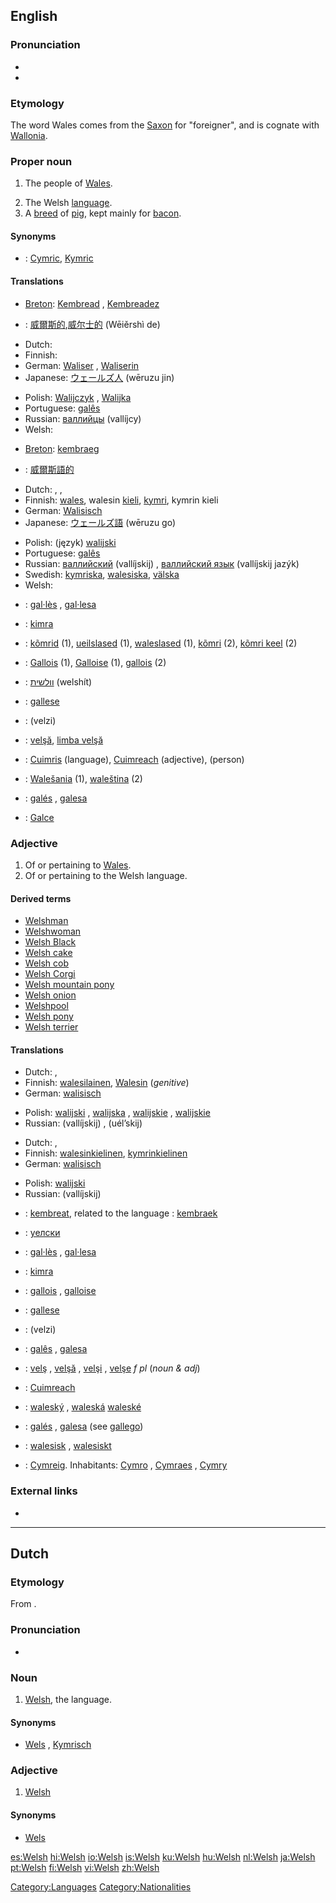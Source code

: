 {{rfc|translations for ‘people collectively’ contain single persons}}
{{interwiktionary|code=cy}}
{{see|welsh}}
==English==
{{wikipedia}}

===Pronunciation===
* {{IPA|/wɛlʃ/}}
* {{SAMPA|/wElS/}}

===Etymology===
The word Wales comes from the [[Saxon]] for "foreigner", and is cognate with [[Wallonia]].
{{rfe|this is about Welsh, not Wales}}

===Proper noun===
{{en-proper noun}}

# {{context|collectively}} The people of [[Wales]].
# The Welsh [[language]].
# A [[breed]] of [[pig]], kept mainly for [[bacon]].

====Synonyms====
* {{italbrac|language}}: [[Cymric]], [[Kymric]]

====Translations====
{{trans-top|people of wales collectively}}
<!-- use only a collective term here, not for the singular Welshman of Welshwoman-->
* [[Breton]]: [[Kembread]] {{m}}, [[Kembreadez]] {{f}}
* {{Chinese traditional/simplified}}: [[威爾斯的]],[[威尔士的]] (Wēiěrshì de)
* Dutch: {{t|nl|Welshmen||p}} {{italbrac|there is not really a word for this}}
* Finnish: {{t+|fi|walesilainen|p|alt=walesilaiset}}
* German: [[Waliser]] {{m}}, [[Waliserin]] {{f}}
* Japanese: [[ウェールズ人]] (wēruzu jin)
{{trans-mid}}
* Polish: [[Walijczyk]] {{m}}, [[Walijka]] {{f}}
* Portuguese: [[galês]] {{m}}
* Russian: [[валлийцы]] (vallíjcy) {{p}}
* Welsh: {{t+|cy|Cymru|xs=Welsh}}
{{trans-bottom}}

{{trans-top|language}}
* [[Breton]]: [[kembraeg]] {{m}}
* {{Chinese traditional}}: [[威爾斯語的]] 
* Dutch: {{t+|nl|Welsh|n}}, {{t|nl|Wels|n}}, {{t|nl|Kymrisch|n}}
* Finnish: [[wales]], walesin [[kieli]], [[kymri]], kymrin kieli
* German: [[Walisisch]] {{n}}
* Japanese: [[ウェールズ語]] (wēruzu go)
{{trans-mid}}
* Polish: (język) [[walijski]] {{m}}
* Portuguese: [[galês]] {{m}}
* Russian: [[валлийский]] (vallíjskij) {{m}}, [[валлийский язык]] (vallíjskij jazýk) {{m}}
* Swedish: [[kymriska]], [[walesiska]], [[välska]]
* Welsh: {{t+|cy|Cymraeg|xs=Welsh}}
{{trans-bottom}}

{{checktrans-top}}
* {{ttbc|Catalan}}: [[gal·lès]] {{m}}, [[gal·lesa]] {{f}}
* {{ttbc|Esperanto}}: [[kimra]]
* {{ttbc|Estonian}}: [[kõmrid]] (1), [[ueilslased]] (1), [[waleslased]] (1), [[kõmri]] (2), [[kõmri keel]] (2)
* {{ttbc|French}}: [[Gallois]] {{m}} (1), [[Galloise]] {{f}} (1), [[gallois]] {{m}} (2)
* {{ttbc|Hebrew}}: [[וולשית]] (welshít)
* {{ttbc|Interlingua}}: [[gallese]]
{{trans-mid}}
* {{ttbc|Persian}}: {{FAchar|[[ولزی]]}} (velzi)
* {{ttbc|Romanian}}: [[velşă]], [[limba velşă]] {{f}}
* {{ttbc|Scottish Gaelic}}: [[Cuimris]] {{f}} (language), [[Cuimreach]] {{m}} (adjective), (person)
* {{ttbc|Slovak}}: [[Walešania]] {{mp}} (1), [[waleština]] {{f}} (2)
* {{ttbc|Spanish}}: [[galés]] {{m}}, [[galesa]] {{f}}
* {{ttbc|Turkish}}: [[Galce]]
{{trans-bottom}}

===Adjective===
{{en-adj|-}}

# Of or pertaining to [[Wales]].
# Of or pertaining to the Welsh language.

====Derived terms====
* [[Welshman]]
* [[Welshwoman]]
* [[Welsh Black]]
* [[Welsh cake]]
* [[Welsh cob]]
* [[Welsh Corgi]]
* [[Welsh mountain pony]]
* [[Welsh onion]]
* [[Welshpool]]
* [[Welsh pony]]
* [[Welsh terrier]]

====Translations====
{{trans-top|of or pertaining to Wales}}
* Dutch: {{t+|nl|Welsh}}, {{t|nl|Wels}}
* Finnish: [[walesilainen]], [[Wales#Finnish|Walesin]] (''genitive'')
* German: [[walisisch]]
{{trans-mid}}
* Polish: [[walijski]] {{m}}, [[walijska]] {{f}}, [[walijskie]] {{n}}, [[walijskie]] {{p}}
* Russian: {{t+|ru|валлийский|sc=Cyrl}} (vallíjskij) {{m}}, {{t-|ru|уэльский|sc=Cyrl}} (uél’skij) {{m}}
{{trans-bottom}}

{{trans-top|of or pertaining to the Welsh language}}
* Dutch: {{t+|nl|Welsh}}, {{t|nl|Wels}}
* Finnish: [[walesinkielinen]], [[kymri|kymrin]][[-kielinen|kielinen]]
* German: [[walisisch]]
{{trans-mid}}
* Polish: [[walijski]] {{m}}
* Russian: {{t+|ru|валлийский|sc=Cyrl}} (vallíjskij) {{m}}
{{trans-bottom}}

{{checktrans-top}}
* {{ttbc|Breton}}: [[kembreat]], related to the language : [[kembraek]]
* {{ttbc|Bulgarian}}: [[уелски]] {{m}}
* {{ttbc|Catalan}}: [[gal·lès]] {{m}}, [[gal·lesa]] {{f}}
* {{ttbc|Esperanto}}: [[kimra]]
* {{ttbc|French}}: [[gallois]] {{m}}, [[galloise]] {{f}}
* {{ttbc|Interlingua}}: [[gallese]]
{{trans-mid}}
* {{ttbc|Persian}}: {{FAchar|[[ولزی]]}} (velzi)
* {{ttbc|Portuguese}}: [[galês]] {{m}}, [[galesa]] {{f}}
* {{ttbc|Romanian}}: [[velş]] {{m}}, [[velşă]] {{f}}, [[velşi]] {{p}}, [[velşe]] ''f pl'' (''noun & adj'')
* {{ttbc|Scottish Gaelic}}: [[Cuimreach]]
* {{ttbc|Slovak}}: [[waleský]] {{m}}, [[waleská]] {{f}} [[waleské]] {{n}}
* {{ttbc|Spanish}}: [[galés]] {{m}}, [[galesa]] {{f}} (see [[gallego]])
* {{ttbc|Swedish}}: [[walesisk]] {{c}}, [[walesiskt]] {{n}}
* {{ttbc|Welsh}}: [[Cymreig]]. Inhabitants: [[Cymro]] {{m}}, [[Cymraes]] {{f}}, [[Cymry]] {{p}}
{{trans-bottom}}

===External links===
* {{ethnologue|code=cym}}

[[Category:Languages]]
[[Category:Nationalities]]

----

==Dutch==

===Etymology===
From {{E.|nl}}.

===Pronunciation===
* {{IPA|/wɛlʃ/}}

===Noun===
{{nl-noun2|n|-|-}}

# [[#English|Welsh]], the language.

====Synonyms====
* [[Wels]] {{italbrac|unusual}}, [[Kymrisch]]

===Adjective===
{{nl-adj|-|-}}

# [[#English|Welsh]]

====Synonyms====
* [[Wels]] {{italbrac|unusual}}

[[es:Welsh]]
[[hi:Welsh]]
[[io:Welsh]]
[[is:Welsh]]
[[ku:Welsh]]
[[hu:Welsh]]
[[nl:Welsh]]
[[ja:Welsh]]
[[pt:Welsh]]
[[fi:Welsh]]
[[vi:Welsh]]
[[zh:Welsh]]